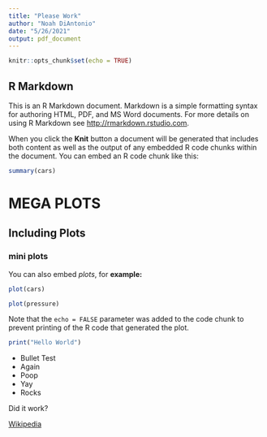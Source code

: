 ```yaml
---
title: "Please Work"
author: "Noah DiAntonio"
date: "5/26/2021"
output: pdf_document
---
```


```r
knitr::opts_chunk$set(echo = TRUE)
```

## R Markdown

This is an R Markdown document. Markdown is a simple formatting syntax for authoring HTML, PDF, and MS Word documents. For more details on using R Markdown see <http://rmarkdown.rstudio.com>.

When you click the **Knit** button a document will be generated that includes both content as well as the output of any embedded R code chunks within the document. You can embed an R code chunk like this:

```r
summary(cars)
```

# MEGA PLOTS
## Including Plots
### mini plots

You can also embed *plots*, for **example:**

```r
plot(cars)
```


```r
plot(pressure)
```

Note that the `echo = FALSE` parameter was added to the code chunk to prevent printing of the R code that generated the plot.

```r
print("Hello World")
```

- Bullet Test  
- Again  
- Poop  
- Yay  
- Rocks  

Did it work?

[Wikipedia](https://en.wikipedia.org/wiki/Main_Page)